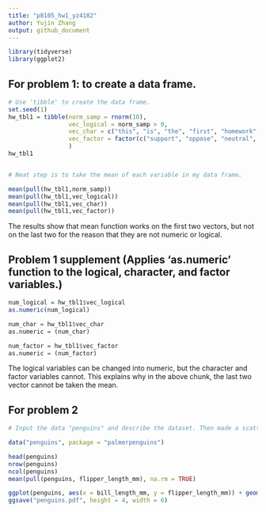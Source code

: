 ```yaml
---
title: "p8105_hw1_yz4182"
author: Yujin Zhang
output: github_document
---
```


```r
library(tidyverse)
library(ggplot2)
```

## For problem 1: to create a data frame.

```r
# Use 'tibble' to create the data frame.
set.seed(1)
hw_tbl1 = tibble(norm_samp = rnorm(10),
                 vec_logical = norm_samp > 0,
                 vec_char = c("this", "is", "the", "first", "homework", "in", "data", "science", "one", "class"),
                 vec_factor = factor(c("support", "oppose", "neutral", "support", "oppose", "neutral", "neutral", "support", "oppose", "neutral")),
                 )
hw_tbl1


# Neat step is to take the mean of each variable in my data frame.

mean(pull(hw_tbl1,norm_samp))
mean(pull(hw_tbl1,vec_logical))
mean(pull(hw_tbl1,vec_char))
mean(pull(hw_tbl1,vec_factor))
```
The results show that mean function works on the first two vectors, but not on the last two for the reason that they are not numeric or logical. 

## Problem 1 supplement (Applies 'as.numeric' function to the logical, character, and factor variables.) 

```r
num_logical = hw_tbl1$vec_logical
as.numeric(num_logical)

num_char = hw_tbl1$vec_char
as.numeric = (num_char)

num_factor = hw_tbl1$vec_factor
as.numeric = (num_factor)

```
The logical variables can be changed into numeric, but the character and factor variables cannot. This explains why in the above chunk, the last two vector cannot be taken the mean.


## For problem 2


```r
# Input the data "penguins" and describe the dataset. Then made a scatterplot of flipper_length_mm (y) vs bill_length_mm (x).

data("penguins", package = "palmerpenguins")

head(penguins)
nrow(penguins)
ncol(penguins)
mean(pull(penguins, flipper_length_mm), na.rm = TRUE)

ggplot(penguins, aes(x = bill_length_mm, y = flipper_length_mm)) + geom_point(aes(color = species))
ggsave("penguins.pdf", height = 4, width = 6)

```
